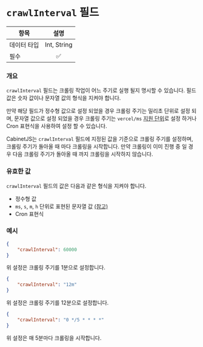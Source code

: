 # `crawlInterval` 필드

| 항목        |        설명        |
| ----------- | :----------------: |
| 데이터 타입 | Int, String |
| 필수        |         ✅         |

### 개요

`crawlInterval` 필드는 크롤링 작업이 어느 주기로 실행 될지 명시할 수 있습니다. 필드 값은 숫자 값이나 문자열 값의 형식을 지켜야 합니다.

만약 해당 필드가 정수형 값으로 설정 되었을 경우 크롤링 주기는 밀리초 단위로 설정 되며, 문자열 값으로 설정 되었을 경우 크롤링 주기는
`vercel/ms` [지원 단위](https://github.com/vercel/ms)로 설정 하거나 Cron 표현식을 사용하여 설정 할 수 있습니다.

CabinetJS는 `crawlInterval` 필드에 지정된 값을 기준으로 크롤링 주기를 설정하며, 크롤링 주기가 돌아올 때 마다 크롤링을 시작합니다.
만약 크롤링이 이미 진행 중 일 경우 다음 크롤링 주기가 돌아올 때 까지 크롤링을 시작하지 않습니다.

### 유효한 값

`crawlInterval` 필드의 값은 다음과 같은 형식을 지켜야 합니다.

- 정수형 값
- `ms`, `s`, `m`, `h` 단위로 표현된 문자열 값 [(참고)](https://github.com/vercel/ms)
- Cron 표현식

### 예시

```json
{
    "crawlInterval": 60000
}
```

위 설정은 크롤링 주기를 1분으로 설정합니다.

```json
{
    "crawlInterval": "12m"
}
```

위 설정은 크롤링 주기를 12분으로 설정합니다.

```json
{
    "crawlInterval": "0 */5 * * * *"
}
```

위 설정은 매 5분마다 크롤링을 시작합니다.
